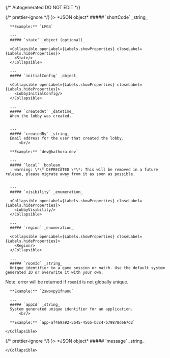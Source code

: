 {/* Autogenerated DO NOT EDIT  */}


<TabbedSection tabLabel='Status Code'>
  {/* prettier-ignore */}
  <Tab title={<StatusCode code={"200"} />}>
    *JSON object*
    <Collapsible defaultOpen openLabel={Labels.showProperties} closeLabel={Labels.hideProperties}>
      ##### `shortCode` _string_
          <br/>

      **Example:** `LFG4`
        
      ---
      ##### `state` _object (optional)_

      <Collapsible openLabel={Labels.showProperties} closeLabel={Labels.hideProperties}>
        <State/>
      </Collapsible>
        
      ---
      ##### `initialConfig` _object_

      <Collapsible openLabel={Labels.showProperties} closeLabel={Labels.hideProperties}>
        <LobbyInitialConfig/>
      </Collapsible>
        
      ---
      ##### `createdAt` _datetime_
      When the lobby was created.
          
        
      ---
      ##### `createdBy` _string_
      Email address for the user that created the lobby.
          <br/>

      **Example:** `dev@hathora.dev`
        
      ---
      ##### `local` _boolean_
      : warning: \*\* DEPRECATED \*\*: This will be removed in a future release, please migrate away from it as soon as possible.
          
        
      ---
      ##### `visibility` _enumeration_

      <Collapsible openLabel={Labels.showProperties} closeLabel={Labels.hideProperties}>
        <LobbyVisibility/>
      </Collapsible>
        
      ---
      ##### `region` _enumeration_

      <Collapsible openLabel={Labels.showProperties} closeLabel={Labels.hideProperties}>
        <Region/>
      </Collapsible>
        
      ---
      ##### `roomId` _string_
      Unique identifier to a game session or match. Use the default system generated ID or overwrite it with your own.
Note: error will be returned if `roomId` is not globally unique.
          <br/>

      **Example:** `2swovpy1fnunu`
        
      ---
      ##### `appId` _string_
      System generated unique identifier for an application.
          <br/>

      **Example:** `app-af469a92-5b45-4565-b3c4-b79878de67d2`
        
    </Collapsible>
  </Tab>
  {/* prettier-ignore */}
  <Tab title={<StatusCode code={"404"} />}>
    *JSON object*
    <Collapsible defaultOpen openLabel={Labels.showProperties} closeLabel={Labels.hideProperties}>
      ##### `message` _string_
          
        
    </Collapsible>
  </Tab>
</TabbedSection>
